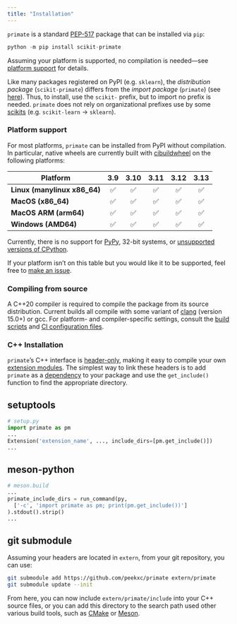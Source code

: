 ```yaml
---
title: "Installation"
---
```


`primate` is a standard [PEP-517](https://peps.python.org/pep-0517/) package that can be installed via `pip`: 

```python
python -m pip install scikit-primate  
```

Assuming your platform is supported, no compilation is needed---see [platform support](#platform-support) for details. 

:::{.callout-note}
Like many packages registered on PyPI (e.g. `sklearn`), the _distribution package_ (`scikit-primate`) differs from the _import package_ (`primate`) (see [here](https://packaging.python.org/en/latest/discussions/distribution-package-vs-import-package/)). Thus, to install, use the `scikit-` prefix, but to import no prefix is needed. `primate` does not rely on organizational prefixes use by some [scikits](https://projects.scipy.org/scikits.html) (e.g. `scikit-learn` -> `sklearn`). 
:::

### Platform support

For most platforms, `primate` can be installed from PyPI without compilation. In particular, native wheels are currently built with [cibuildwheel](https://cibuildwheel.readthedocs.io/en/stable/) on the following platforms:

| Platform                          | 3.9 | 3.10 | 3.11 | 3.12 | 3.13 |
|-----------------------------------|:---:|:---:|:----:|:----:|:----:|
| **Linux (manylinux x86_64)**      | ✅  | ✅  | ✅   | ✅   | ✅   |
| **MacOS (x86_64)**                | ✅  | ✅  | ✅   | ✅   | ✅   |
| **MacOS ARM (arm64)**             | ✅  | ✅  | ✅   | ✅   | ✅   |
| **Windows (AMD64)**               | ✅  | ✅  | ✅   | ✅   | ✅   |

Currently, there is no support for [PyPy](https://www.pypy.org/), 32-bit systems, or [unsupported versions of CPython](https://devguide.python.org/versions/#supported-versions). 

If your platform isn't on this table but you would like it to be supported, feel free to [make an issue](https://github.com/peekxc/primate). 

### Compiling from source

A C++20 compiler is required to compile the package from its source distribution. Current builds all compile with some variant of [clang](https://clang.llvm.org/) (version 15.0+) or gcc. For platform- and compiler-specific settings, consult the [build scripts](https://github.com/peekxc/primate/blob/main/meson.build) and [CI configuration files](https://github.com/peekxc/primate/tree/main/.github/workflows).

### C++ Installation

`primate`'s C++ interface is [header-only](https://en.wikipedia.org/wiki/Header-only), making it easy to compile your own [extension modules](https://docs.python.org/3/extending/extending.html). The simplest way to link these headers is to add `primate` as a [dependency](https://peps.python.org/pep-0631/) to your package and use the `get_include()` function to find the appropriate directory.

::: {.panel-tabset}
## setuptools 

```python
# setup.py
import primate as pm
...
Extension('extension_name', ..., include_dirs=[pm.get_include()])
...
```

## meson-python

```python
# meson.build
...
primate_include_dirs = run_command(py, 
  ['-c', 'import primate as pm; print(pm.get_include())']
).stdout().strip()
...
```

## git submodule 

Assuming your headers are located in `extern`, from your git repository, you can use: 

```bash
git submodule add https://github.com/peekxc/primate extern/primate
git submodule update --init
```

From here, you can now include `extern/primate/include` into your C++ source files, or you can add this directory to the search path used other various build tools, such as [CMake](https://cmake.org/) or [Meson](https://mesonbuild.com/).

::: 
